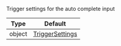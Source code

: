 Trigger settings for the auto complete input

| Type | Default |
| - | - |
| object | [TriggerSettings](https://github.com/GetStream/stream-chat-react-native/blob/develop/package/src/utils/utils.ts#L177) |